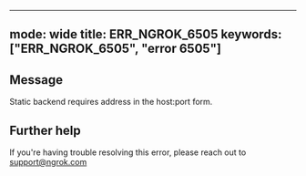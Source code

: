 
---
mode: wide
title: ERR_NGROK_6505
keywords: ["ERR_NGROK_6505", "error 6505"]
---

## Message
Static backend requires address in the host:port form.




## Further help
If you're having trouble resolving this error, please reach out to [support@ngrok.com](mailto:support@ngrok.com?subject=Help%20with%20ERR_NGROK_6505)

